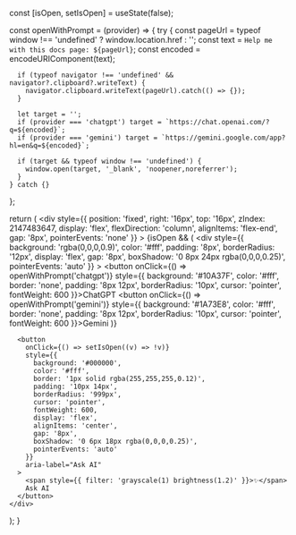 
  const [isOpen, setIsOpen] = useState(false);

  const openWithPrompt = (provider) => {
    try {
      const pageUrl = typeof window !== 'undefined' ? window.location.href : '';
      const text = `Help me with this docs page: ${pageUrl}`;
      const encoded = encodeURIComponent(text);

      if (typeof navigator !== 'undefined' && navigator?.clipboard?.writeText) {
        navigator.clipboard.writeText(pageUrl).catch(() => {});
      }

      let target = '';
      if (provider === 'chatgpt') target = `https://chat.openai.com/?q=${encoded}`;
      if (provider === 'gemini') target = `https://gemini.google.com/app?hl=en&q=${encoded}`;

      if (target && typeof window !== 'undefined') {
        window.open(target, '_blank', 'noopener,noreferrer');
      }
    } catch {}
  };

  return (
    <div
      style={{
        position: 'fixed',
        right: '16px',
        top: '16px',
        zIndex: 2147483647,
        display: 'flex',
        flexDirection: 'column',
        alignItems: 'flex-end',
        gap: '8px',
        pointerEvents: 'none'
      }}
    >
      {isOpen && (
        <div
          style={{
            background: 'rgba(0,0,0,0.9)',
            color: '#fff',
            padding: '8px',
            borderRadius: '12px',
            display: 'flex',
            gap: '8px',
            boxShadow: '0 8px 24px rgba(0,0,0,0.25)',
            pointerEvents: 'auto'
          }}
        >
          <button onClick={() => openWithPrompt('chatgpt')} style={{ background: '#10A37F', color: '#fff', border: 'none', padding: '8px 12px', borderRadius: '10px', cursor: 'pointer', fontWeight: 600 }}>ChatGPT</button>
          <button onClick={() => openWithPrompt('gemini')} style={{ background: '#1A73E8', color: '#fff', border: 'none', padding: '8px 12px', borderRadius: '10px', cursor: 'pointer', fontWeight: 600 }}>Gemini</button>
        </div>
      )}

      <button
        onClick={() => setIsOpen((v) => !v)}
        style={{
          background: '#000000',
          color: '#fff',
          border: '1px solid rgba(255,255,255,0.12)',
          padding: '10px 14px',
          borderRadius: '999px',
          cursor: 'pointer',
          fontWeight: 600,
          display: 'flex',
          alignItems: 'center',
          gap: '8px',
          boxShadow: '0 6px 18px rgba(0,0,0,0.25)',
          pointerEvents: 'auto'
        }}
        aria-label="Ask AI"
      >
        <span style={{ filter: 'grayscale(1) brightness(1.2)' }}>✨</span>
        Ask AI
      </button>
    </div>
  );
}


